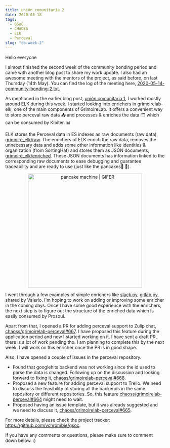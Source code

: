```yaml
---
title: unión comunitaria 2
date: 2020-05-18
tags: 
  - GSoC
  - CHAOSS
  - ELK
  - Perceval
slug: "cb-week-2"
---
```


Hello everyone

I almost finished the second week of the community bonding period and came with another blog post to share my work update. I also had an awesome meeting with the mentors of the project, as said before, on last Thursday (14th May). You can find the log of the meeting here, [2020-05-14-community-bonding-2.txt](https://github.com/vchrombie/gsoc/blob/master/meetings/2020-05-14-community-bonding-2.txt). 

As mentioned in the earlier blog post, [unión comunitaria 1](https://vchrombie.github.io/blog/community-bonding-1), I worked mostly around ELK during this week. I started looking into enrichers in grimoirelab-elk, one of the main components of GrimoireLab. It offers a convenient way to store perceval raw data 📤 and processes & enriches the data 🗂️ which can be consumed by Kibiter. 📊

ELK stores the Perceval data in ES indexes as raw documents (raw data), [grimoire_elk/raw](https://github.com/chaoss/grimoirelab-elk/tree/master/grimoire_elk/raw). The enrichers of ELK enrich the raw data, removes the unnecessary data and adds some other information like identities & organization (from SortingHat) and stores them as JSON documents, [grimoire_elk/enriched](https://github.com/chaoss/grimoirelab-elk/tree/master/grimoire_elk/enriched). These JSON documents has information linked to the corresponding raw documents to ease debugging and guarantee traceability and are ready to use (just like the pancakes🥞 🙊).

<p align="center">
    <img src="https://i.gifer.com/3yIi.gif" width="360" alt="pancake machine | GIFER"></img>
</p>

I went through a few examples of simple enrichers like [slack.py](https://github.com/chaoss/grimoirelab-elk/blob/master/grimoire_elk/enriched/slack.py), [gitlab.py](https://github.com/chaoss/grimoirelab-elk/blob/master/grimoire_elk/enriched/gitlab.py), shared by Valerio. I'm hoping to work on adding or improving some enricher in the coming days. Once I have some good experience with the enrichers, the next step is to figure out the structure of the enriched data which is easily consumed by Prosoul.

Apart from that, I opened a PR for adding perceval support to Zulip chat, [chaoss/grimoirelab-perceval#667](https://github.com/chaoss/grimoirelab-perceval/pull/667). I have proposed this feature during the application period and now I started working on it. I have sent a draft PR, there is a lot of work pending tho. I am planning to complete this by the next week. I will work on this enricher once the PR is in good shape. 

Also, I have opened a couple of issues in the perceval repository.
  - Found that googlehits backend was not working since the id used to parse the data is changed. Following up on the discussion and looking forward to fixing it, [chaoss/grimoirelab-perceval#668](https://github.com/chaoss/grimoirelab-perceval/issues/668).
  - Proposed a new feature for adding perceval support to Trello. We need to discuss the feasibility of storing all the backends in the same repository or different repositories. So, this feature [chaoss/grimoirelab-perceval#664](https://github.com/chaoss/grimoirelab-perceval/issues/664) might need to wait.
  - Proposed having an issue template, but it was already suggested and we need to discuss it, [chaoss/grimoirelab-perceval#665](https://github.com/chaoss/grimoirelab-perceval/issues/665).

For more details, please check the project tracker: https://github.com/vchrombie/gsoc.

If you have any comments or questions, please make sure to comment down below. :)
